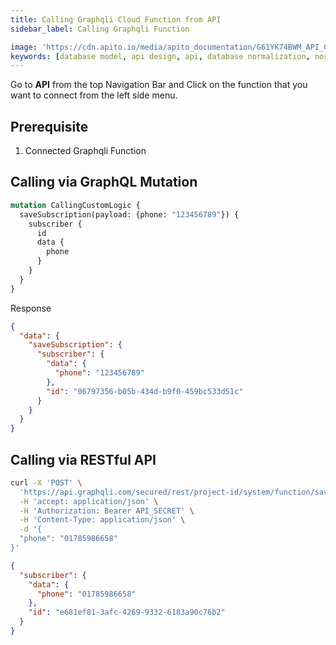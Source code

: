 ```yaml
---
title: Calling Graphqli Cloud Function from API
sidebar_label: Calling Graphqli Function

image: 'https://cdn.apito.io/media/apito_documentation/G61YK74BWM_API_Credential___GraphQL_Explorer.png'
keywords: [database model, api design, api, database normalization, nosql, nosql database design, cloud functions, aws lambda]
---
```

<head>
    <meta property="og:type" content="article" />
</head>

Go to **API** from the top Navigation Bar and Click on the function that you want to connect from the left side menu.

## Prerequisite
1. Connected Graphqli Function

## Calling via GraphQL Mutation

```graphql
mutation CallingCustomLogic {
  saveSubscription(payload: {phone: "123456789"}) {
    subscriber {
      id
      data {
        phone
      }
    }
  }
}
```
Response
```json
{
  "data": {
    "saveSubscription": {
      "subscriber": {
        "data": {
          "phone": "123456789"
        },
        "id": "06797356-b05b-434d-b9f0-459bc533d51c"
      }
    }
  }
}
```

## Calling via RESTful API

```bash
curl -X 'POST' \
  'https://api.graphqli.com/secured/rest/project-id/system/function/saveSubscriptions' \
  -H 'accept: application/json' \
  -H 'Authorization: Bearer API_SECRET' \
  -H 'Content-Type: application/json' \
  -d '{
  "phone": "01785986658"
}'
```

```json
{
  "subscriber": {
    "data": {
      "phone": "01785986658"
    },
    "id": "e681ef81-3afc-4269-9332-6183a90c76b2"
  }
}
```
